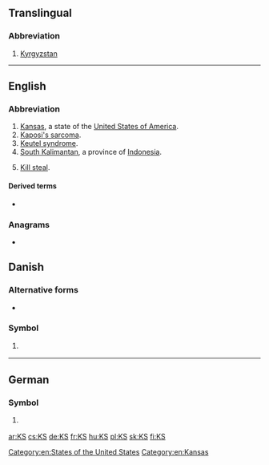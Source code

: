 {{also|ks|k's|K's|kS}}
==Translingual==

===Abbreviation===
{{rfc-header|Abbreviation}}
{{head|mul|abbreviation}}

# [[Kyrgyzstan]]

----

==English==

===Abbreviation===
{{rfc-header|Abbreviation}}
{{head|en|abbreviation}}

# [[Kansas]], a state of the [[United States of America]].
# [[w:Kaposi's sarcoma|Kaposi's sarcoma]].
# [[Keutel syndrome]].
# [[South Kalimantan]], a province of [[Indonesia]].
# {{lb|en|online gaming}} [[kill steal|Kill steal]].

====Derived terms====
* {{sense|kill steal}} {{l|en|KSer|gloss=[[kill stealer]]}}

===Anagrams===
* {{l|en|SK}}

[[Category:en:States of the United States]]
[[Category:en:Kansas]]

==Danish==

===Alternative forms===
*{{l|da|Ks|K<sub>s</sub>}}

===Symbol===
{{head|da|symbol|head=K<sub>S</sub>}}

# {{lb|da|chemistry}} {{l|mul|Ka|K<sub>a</sub>}}

----

==German==

===Symbol===
{{head|de|symbol|head=K<sub>S</sub>}}

# {{lb|de|chemistry}} {{l|mul|Ka|K<sub>a</sub>}}

[[ar:KS]]
[[cs:KS]]
[[de:KS]]
[[fr:KS]]
[[hu:KS]]
[[pl:KS]]
[[sk:KS]]
[[fi:KS]]